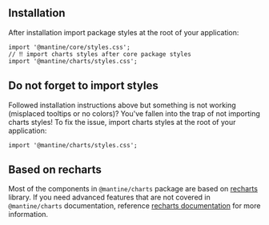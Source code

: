 

## Installation

<InstallScript packages="@mantine/charts recharts@2" />

After installation import package styles at the root of your application:

```tsx
import '@mantine/core/styles.css';
// ‼️ import charts styles after core package styles
import '@mantine/charts/styles.css';
```

## Do not forget to import styles

Followed installation instructions above but something is not working
(misplaced tooltips or no colors)?
You've fallen into the trap of not importing charts styles!
To fix the issue, import charts styles at the root of your application:

```tsx
import '@mantine/charts/styles.css';
```

## Based on recharts

Most of the components in `@mantine/charts` package are based on [recharts](https://recharts.org/) library.
If you need advanced features that are not covered in `@mantine/charts`
documentation, reference [recharts documentation](https://recharts.org/en-US/api) for more information.
